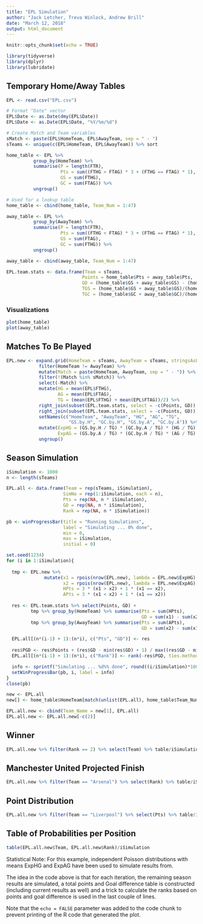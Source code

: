 ---
title: "EPL Simulation"
author: "Jack Letcher, Treva Winlock, Andrew Brill"
date: "March 12, 2018"
output: html_document
---

```{r setup, include=FALSE}
knitr::opts_chunk$set(echo = TRUE)
```

```{r libraries, echo=FALSE}
library(tidyverse)
library(dplyr)
library(lubridate)
```

## Temporary Home/Away Tables
```{r temp tables}
EPL <- read.csv("EPL.csv")

# Format "Date" vector
EPL$Date <- as.Date(dmy(EPL$Date))
EPL$Date <- as.Date(EPL$Date, "%Y/%m/%d")

# Create Match and Team variables
sMatch <- paste(EPL$HomeTeam, EPL$AwayTeam, sep = " - ")
sTeams <- unique(c(EPL$HomeTeam, EPL$AwayTeam)) %>% sort

home_table <- EPL %>% 
          group_by(HomeTeam) %>%
          summarise(P = length(FTR),
                    Pts = sum((FTHG > FTAG) * 3 + (FTHG == FTAG) * 1),
                    GS = sum(FTHG),
                    GC = sum(FTAG)) %>%
          ungroup()

# Used for a lookup table 
home_table <- cbind(home_table, Team_Num = 1:47)

away_table <- EPL %>% 
          group_by(AwayTeam) %>%
          summarise(P = length(FTR),
                    Pts = sum((FTHG < FTAG) * 3 + (FTHG == FTAG) * 1),
                    GS = sum(FTAG),
                    GC = sum(FTHG)) %>%
          ungroup()

away_table <- cbind(away_table, Team_Num = 1:47)

EPL.team.stats <- data.frame(Team = sTeams,
                            Points = home_table$Pts + away_table$Pts,
                            GD = (home_table$GS + away_table$GS) - (home_table$GC + away_table$GC),
                            TGS = (home_table$GS + away_table$GS)/(home_table$P + away_table$P),
                            TGC = (home_table$GC + away_table$GC)/(home_table$P + away_table$P), stringsAsFactors = FALSE)
```

### Visualizations
```{r pressure, echo=FALSE}
plot(home_table)
plot(away_table)
```

## Matches To Be Played
```{r TBP}
EPL.new <- expand.grid(HomeTeam = sTeams, AwayTeam = sTeams, stringsAsFactors = FALSE) %>%
            filter(HomeTeam != AwayTeam) %>%
            mutate(Match = paste(HomeTeam, AwayTeam, sep = " - ")) %>%
            filter(!(Match %in% sMatch)) %>%
            select(-Match) %>%
            mutate(HG = mean(EPL$FTHG),
                   AG = mean(EPL$FTAG),
                   TG = (mean(EPL$FTHG) + mean(EPL$FTAG))/2) %>%
            right_join(subset(EPL.team.stats, select = -c(Points, GD)),  by = c("HomeTeam" = "Team")) %>%
            right_join(subset(EPL.team.stats, select = -c(Points, GD)), by = c("AwayTeam" = "Team")) %>%
            setNames(c("HomeTeam", "AwayTeam", "HG", "AG", "TG", 
                       "GS.by.H", "GC.by.H", "GS.by.A", "GC.by.A")) %>%
            mutate(ExpHG = (GS.by.H / TG) * (GC.by.A / TG) * (HG / TG) * TG,
                   ExpAG = (GS.by.A / TG) * (GC.by.H / TG) * (AG / TG) * TG) %>%
            ungroup()
```

## Season Simulation
```{r simulation}
iSimulation <- 1000
n <- length(sTeams)

EPL.all <- data.frame(Team = rep(sTeams, iSimulation),
                     SimNo = rep(1:iSimulation, each = n),
                     Pts = rep(NA, n * iSimulation),
                     GD = rep(NA, n * iSimulation),
                     Rank = rep(NA, n * iSimulation))

pb <- winProgressBar(title = "Running Simulations", 
                     label = "Simulating ... 0% done", 
                     min = 0, 
                     max = iSimulation, 
                     initial = 0)

set.seed(1234)
for (i in 1:iSimulation){
  
  tmp <- EPL.new %>% 
              mutate(x1 = rpois(nrow(EPL.new), lambda = EPL.new$ExpHG), 
                     x2 = rpois(nrow(EPL.new), lambda = EPL.new$ExpAG), 
                     HPts = 3 * (x1 > x2) + 1 * (x1 == x2),
                     APts = 3 * (x1 < x2) + 1 * (x1 == x2))
  
  res <- EPL.team.stats %>% select(Points, GD) + 
         tmp %>% group_by(HomeTeam) %>% summarise(Pts = sum(HPts),
                                                  GD = sum(x1) - sum(x2)) %>% select(Pts, GD) + 
         tmp %>% group_by(AwayTeam) %>% summarise(Pts = sum(APts),
                                                  GD = sum(x2) - sum(x1)) %>% select(Pts, GD) 

  EPL.all[(n*(i-1) + 1):(n*i), c("Pts", "GD")] <- res
  
  res$PGD <- res$Points + (res$GD - min(res$GD) + 1) / max((res$GD - min(res$GD) + 1) + 1)
  EPL.all[(n*(i-1) + 1):(n*i), c("Rank")] <- rank(-res$PGD, ties.method = "random")  

  info <- sprintf("Simulating ... %d%% done", round((i/iSimulation)*100))
  setWinProgressBar(pb, i, label = info)  
}
close(pb)
```


```{r teamname_addition, echo=FALSE}
new <- EPL.all
new[] <- home_table$HomeTeam[match(unlist(EPL.all), home_table$Team_Num)]

EPL.all.new <- cbind(Team_Name = new[1], EPL.all)
EPL.all.new <- EPL.all.new[-c(2)]
```


## Winner
```{r winner model}
EPL.all.new %>% filter(Rank == 2) %>% select(Team) %>% table/iSimulation
```

## Manchester United Projected Finish
```{r projected }
EPL.all.new %>% filter(Team == "Arsenal") %>% select(Rank) %>% table/iSimulation
```

## Point Distribution
```{r point distribution}
EPL.all.new %>% filter(Team == "Liverpool") %>% select(Pts) %>% table/iSimulation
```
## Table of Probabilities per Position
```{r point distribution}
table(EPL.all.new$Team, EPL.all.new$Rank)/iSimulation
```

Statistical Note: For this example, independent Poisson distributions with means ExpHG and ExpAG have been used to simulate results from. 

The idea in the code above is that for each iteration, the remaining season results are simulated, a total points and Goal difference table is constructed (including current results as well) and a trick to calculate the ranks based on points and goal difference is used in the last couple of lines. 


Note that the `echo = FALSE` parameter was added to the code chunk to prevent printing of the R code that generated the plot.
